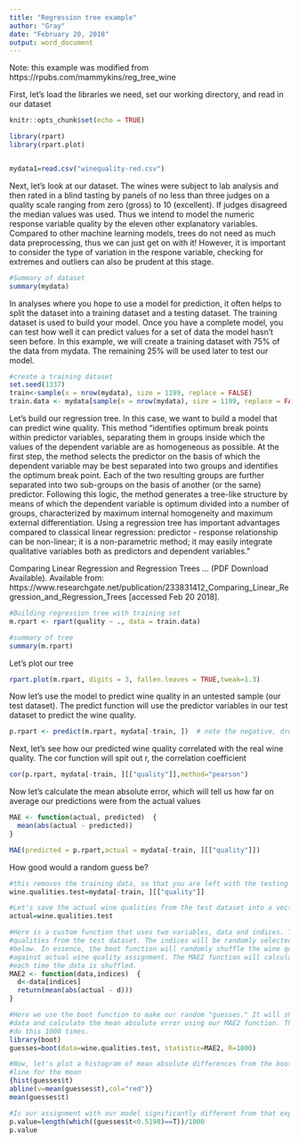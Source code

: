 ```yaml
---
title: "Regression tree example"
author: "Gray"
date: "February 20, 2018"
output: word_document
---
```

Note: this example was modified from https://rpubs.com/mammykins/reg_tree_wine

First, let's load the libraries we need, set our working directory, and read in our dataset
```r
knitr::opts_chunk$set(echo = TRUE)

library(rpart)
library(rpart.plot)


mydata1=read.csv("winequality-red.csv")

```


Next, let's look at our dataset. The wines were subject to lab analysis and then rated in a blind tasting by panels of no less than three judges on a quality scale ranging from zero (gross) to 10 (excellent). If judges disagreed the median values was used. Thus we intend to model the numeric response variable quality by the eleven other explanatory variables. Compared to other machine learning models, trees do not need as much data preprocessing, thus we can just get on with it! However, it is important to consider the type of variation in the respone variable, checking for extremes and outliers can also be prudent at this stage.
```r
#Summary of dataset
summary(mydata)
```

In analyses where you hope to use a model for prediction, it often helps to split the dataset into a training dataset and a testing dataset. The training dataset is used to build your model. Once you have a complete model, you can test how well it can  predict values for a set of data the model hasn't seen before. In this example, we will create a training dataset with 75% of the data from mydata. The remaining 25% will be used later to test our model.
```r
#create a training dataset
set.seed(1337)
train<-sample(x = nrow(mydata), size = 1199, replace = FALSE)
train.data <- mydata[sample(x = nrow(mydata), size = 1199, replace = FALSE),] 
```

Let's build our regression tree. In this case,  we want to build a model that can predict wine quality. This method "identifies optimum break points within predictor variables, separating them in  groups inside which the values of the dependent variable are as homogeneous as possible. At the first step, the method selects the predictor on the basis of which the dependent variable may be best separated into two groups and identifies the optimum break point. Each of the two resulting groups are further separated into two  sub-groups  on the basis of another (or the same) predictor. Following this logic, the method generates a tree-like structure by means of which the dependent variable is optimum divided into a  number of  groups, characterized  by  maximum  internal homogeneity  and maximum external differentiation. Using a regression tree has important advantages compared to classical linear  regression: predictor  -  response relationship can be non-linear; it is a non-parametric  method; it  may  easily  integrate qualitative variables both as  predictors and dependent variables." 

Comparing Linear Regression and Regression Trees ... (PDF Download Available). Available from: https://www.researchgate.net/publication/233831412_Comparing_Linear_Regression_and_Regression_Trees [accessed Feb 20 2018].
```r
#Building regression tree with training set
m.rpart <- rpart(quality ~ ., data = train.data) 

#summary of tree
summary(m.rpart)
```


Let's plot our tree
```r
rpart.plot(m.rpart, digits = 3, fallen.leaves = TRUE,tweak=1.3)
```

Now let's use the model to predict wine quality in an untested sample (our test dataset). The predict function will use the predictor variables in our test dataset to predict the wine quality. 

```r
p.rpart <- predict(m.rpart, mydata[-train, ])  # note the negative, drops train leaving test
```

Next, let's see how our predicted wine quality correlated with the real wine quality. The cor function will spit out r, the correlation coefficient

```r
cor(p.rpart, mydata[-train, ][["quality"]],method="pearson")
```

Now let's calculate the mean absolute error, which will tell us how far on average our predictions were from the actual values

```r
MAE <- function(actual, predicted)  {
  mean(abs(actual - predicted))
}

MAE(predicted = p.rpart,actual = mydata[-train, ][["quality"]])
```

How good would a random guess be?
```r
#this removes the training data, so that you are left with the testing dataset
wine.qualities.test=mydata[-train, ][["quality"]]

#Let's save the actual wine qualities from the test dataset into a vector called actual
actual=wine.qualities.test

#Here is a custom function that uses two variables, data and indices. The data will be the wine
#qualities from the test dataset. The indices will be randomly selected when using the boot function
#below. In essence, the boot function will randomly shuffle the wine quality data and then test 
#against actual wine quality assignment. The MAE2 function will calculate the mean absolute error
#each time the data is shuffled.
MAE2 <- function(data,indices)  {
  d<-data[indices]
  return(mean(abs(actual - d)))
}

#Here we use the boot function to make our random "guesses." It will shuffle the wine quality 
#data and calculate the mean absolute error using our MAE2 function. The R=1000 means it will
#do this 1000 times. 
library(boot)
guesses=boot(data=wine.qualities.test, statistic=MAE2, R=1000)

#Now, let's plot a histogram of mean absolute differences from the bootstrap and add a red
#line for the mean
{hist(guesses$t)
abline(v=mean(guesses$t),col="red")}
mean(guesses$t)

#Is our assignment with our model significantly different from that expected by chance?
p.value=length(which((guesses$t<0.5198)==T))/1000
p.value
```

